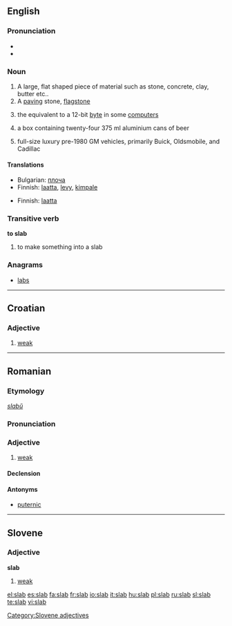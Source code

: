 ==English==
{{wikipedia}}

===Pronunciation===
*{{IPA|/slæb/}}
*{{rhymes|æb}}

===Noun===
{{en-noun}}

# A large, flat shaped piece of material such as stone, concrete, clay, butter etc..
# A [[paving]] stone, [[flagstone]]
# {{computing}} the equivalent to a 12-bit [[byte]] in some [[computer]]s
# {{Australian}} a box containing twenty-four 375&nbsp;ml aluminium cans of beer
# {{Slang}} full-size luxury pre-1980 GM vehicles, primarily Buick, Oldsmobile, and Cadillac

====Translations====
{{trans-top|flat piece of material}}
*Bulgarian: [[плоча]] 
*Finnish: [[laatta]], [[levy]], [[kimpale]]
{{trans-bottom}}

{{trans-top|paving stone}}
*Finnish: [[laatta]]
{{trans-bottom}}

===Transitive verb===
{{rfc-trverb|Transitive verb}}
'''to slab'''

# to make something into a slab

===Anagrams===
*[[labs]]

----

==Croatian==

===Adjective===
{{hr-adj|slabiji|najslabiji}}

# [[weak]]

----

==Romanian==

===Etymology===
{{Sla.|ro}} ''[[slabŭ]]''

===Pronunciation===
{{IPA|[slab]|lang=ro}}

===Adjective===
{{ro-adj|4}}

# [[weak]]

====Declension====
{{ro-adj-4|slab}}

====Antonyms====
*[[puternic]]

----

==Slovene==

===Adjective===
'''slab'''

# [[weak]]

[[Category:Slovene adjectives]]

[[el:slab]]
[[es:slab]]
[[fa:slab]]
[[fr:slab]]
[[io:slab]]
[[it:slab]]
[[hu:slab]]
[[pl:slab]]
[[ru:slab]]
[[sl:slab]]
[[te:slab]]
[[vi:slab]]